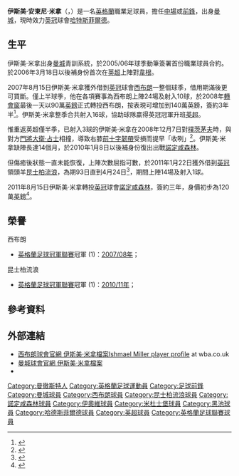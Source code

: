 {{noteta|G1=足球|G2=EPL
|T=zh-hans:伊什迈尔·米勒;zh-hk:伊斯美·米拿;zh-tw:伊什邁爾·米勒;
|1=zh-hans:米勒;zh-hk:米拿;zh-tw:米勒;
|2=zh-hans:伊什迈尔;zh-hk:伊斯美;zh-tw:伊什邁爾;
}}
{{Football player infobox
|          playername = 伊斯美·米拿<br>''Ishmael Miller''
|               image = Ishmael Miller Hull City v. Queens Park Rangers 29-01-11 1.png
|        image_size = 250
|            fullname = Ishmael Anthony Miller
|              height = {{Height|m=1.91}}
|            nickname = 
|         dateofbirth = {{birth date and age|1987|3|5|df=yes}}
|         cityofbirth = [[曼徹斯特|曼徹斯特]]
|      countryofbirth = [[英格蘭|英格蘭]]
|         currentclub = [[哈德斯菲尔德足球俱乐部|哈特斯菲爾德]]
|          clubnumber = 11
|            position = [[中場|中場]]、[[前鋒_(足球)|前鋒]]
|          youthyears = 
|          youthclubs = [[曼彻斯特城足球俱乐部|曼城]]
|               years = 2005-2008<br>2007-2008<br>2008-2011<br>2011<br>2011-2014<br>2012-2013<br>2013-2014<br>2014<br>2014-2015<br >2015-
|               clubs = [[曼彻斯特城足球俱乐部|曼城]]<br>→ [[西布罗姆维奇足球俱乐部|西布朗]]<br> [[西布罗姆维奇足球俱乐部|西布朗]]<br>→ [[女王公园巡游者足球俱乐部|昆士柏流浪]]<br>[[诺丁汉森林足球俱乐部|諾定咸森林]]<br>→ [[米德尔斯堡足球俱乐部|米杜士堡]]<br>→ [[约维尔足球俱乐部|伊奧維]] <br>→ [[约维尔足球俱乐部|伊奧維]] <br> [[黑池足球會|黑池]]<br >[[哈德斯菲尔德足球俱乐部|哈特斯菲爾德]]
|         caps(goals) = 17 (0)<br>21 (7)<br>49 (7)<br>12 (1)<br>25 (3)<br>25 (5) <br>{{0}}7 (3) <br>12 (7) <br>22 (2) <br>11 (3) <!--只限聯賽數據。更新數據後請同時更新'pcupdate'  -->
|       nationalyears = 
|        nationalteam = 
| nationalcaps(goals) =  
|            pcupdate = 2015年4月6日 (一) 09:21 (UTC)
|            ntupdate =
}}
'''伊斯美·安東尼·米拿'''（{{lang-en|'''Ishmael Anthony Miller'''}}，{{bd|1987年|3月5日|catidx=Miller, Ishmael}}）是一名[[英格蘭|英格蘭]]職業足球員，擔任[[中場|中場]]或[[前鋒_(足球)|前鋒]]，出身[[曼彻斯特城足球俱乐部|曼城]]，現時效力[[英冠|英冠]]球會[[哈德斯菲尔德足球俱乐部|哈特斯菲爾德]]。

==生平==
伊斯美·米拿出身[[曼彻斯特城足球俱乐部|曼城]]青訓系統，於2005/06年球季動筆簽署首份職業球員合約。於2006年3月18日以後補身份首次在[[英超|英超]]上陣對[[威根竞技足球俱乐部|韋根]]。

2007年8月15日伊斯美·米拿獲外借到[[英冠|英冠]]球會[[西布罗姆维奇足球俱乐部|西布朗]]一整個球季，借用期滿後更可買斷。僅上半球季，他在各項賽事為西布朗上陣24場及射入10球，於2008年[[轉會窗|轉會窗]]最後一天以90萬[[英鎊|英鎊]]正式轉投西布朗，按表現可增加到140萬英鎊，簽約3年半<ref>{{cite news |language=en |url=http://www.wba.co.uk/page/News/0,,10366~1230457,00.html |title=Miller completes £900,000 move |publisher=[[西布罗姆维奇足球俱乐部|''wba.co.uk'']] |date=2008-02-01 |accessdate=2009-12-15 |deadurl=yes |archiveurl=https://web.archive.org/web/20120229161347/http://www.wba.co.uk/page/News/0,,10366~1230457,00.html |archivedate=2012-02-29 }}</ref>。伊斯美·米拿整季合共射入16球，協助球隊贏得英冠冠軍升班[[英超|英超]]。

惟重返英超僅半季，已射入3球的伊斯美·米拿在2008年12月7日對[[朴茨茅斯足球俱乐部|樸茨茅夫]]時，與對方[[門將|門將]][[大卫·詹姆斯|大衛·占士]]相撞，導致右膝[[前十字韌帶|前十字韌帶]]受損而提早「收咧」<ref>{{cite news |language=en |url=http://news.bbc.co.uk/sport2/hi/football/teams/w/west_bromwich_albion/7770369.stm |title=Baggies rocked by Miller lay-off |publisher=[[BBC|BBC]] Sport |date=2008-12-09 |accessdate=2009-12-15 |archive-date=2016-03-08 |archive-url=https://web.archive.org/web/20160308004005/http://news.bbc.co.uk/sport2/hi/football/teams/w/west_bromwich_albion/7770369.stm |dead-url=no }}</ref>。伊斯美·米拿缺陣長達14個月，於2010年1月8日以後補身份復出出戰[[诺丁汉森林足球俱乐部|諾定咸森林]]。

但傷癒後狀態一直未能恢復，上陣次數屈指可數，於2011年1月22日獲外借到[[英冠|英冠]]領頭羊[[女王公园巡游者足球俱乐部|昆士柏流浪]]，為期93日直到4月24日<ref>{{cite news |language=en |url=http://news.bbc.co.uk/sport2/hi/football/teams/q/qpr/9370468.stm |title=QPR sign striker Ishmael Miller on loan |publisher=''[[BBC_Sport|BBC Sport]]'' |date=2010-01-22 |accessdate=2011-01-23 |archive-date=2011-02-21 |archive-url=https://web.archive.org/web/20110221170749/http://news.bbc.co.uk/sport2/hi/football/teams/q/qpr/9370468.stm |dead-url=no }}</ref>，期間上陣14場及射入1球。

2011年8月15日伊斯美·米拿轉投[[英冠|英冠]]球會[[诺丁汉森林足球俱乐部|諾定咸森林]]，簽約三年，身價初步為120萬[[英鎊|英鎊]]<ref>{{cite news |language=en |url=http://news.bbc.co.uk/sport2/hi/football/14438770.stm |title=Nottingham Forest sign West Brom's Ishmael Miller |publisher=''[[BBC_Sport|BBC Sport]]'' |date=2011-08-15 |accessdate=2011-08-15 |archive-date=2011-09-01 |archive-url=https://web.archive.org/web/20110901183846/http://news.bbc.co.uk/sport2/hi/football/14438770.stm |dead-url=no }}</ref>。

==榮譽==
;西布朗
*[[英格蘭足球冠軍聯賽|英格蘭足球冠軍聯賽]]冠軍 (1)：[[2007年至2008年英格蘭足球冠軍聯賽|2007/08年]]；

;昆士柏流浪
*[[英格蘭足球冠軍聯賽|英格蘭足球冠軍聯賽]]冠軍 (1)：[[2010年至2011年英格蘭足球冠軍聯賽|2010/11年]]；

==參考資料==
{{reflist}}

==外部連結==
*[https://web.archive.org/web/20090309155752/http://www.wba.co.uk/page/ProfilesDetail/0,,10366~34387,00.html 西布朗球會官網 伊斯美·米拿檔案Ishmael Miller player profile] at wba.co.uk
*[http://www.mcfc.co.uk/default.sps?pagegid={439A001B-9F18-408E-BD8E-8466AB3C97FD}&bioid=12808&siteid=502 曼城球會官網 伊斯美·米拿檔案] {{Wayback|url=http://www.mcfc.co.uk/default.sps?pagegid=%7B439A001B-9F18-408E-BD8E-8466AB3C97FD%7D&bioid=12808&siteid=502 |date=20080919145600 }}
*{{soccerbase|id=41710|name=伊斯美·米拿}}

{{DEFAULTSORT:Miller, Ishmael}}
[[Category:曼徹斯特人|Category:曼徹斯特人]]
[[Category:英格蘭足球運動員|Category:英格蘭足球運動員]]
[[Category:足球前鋒|Category:足球前鋒]]
[[Category:曼城球員|Category:曼城球員]]
[[Category:西布朗球員|Category:西布朗球員]]
[[Category:昆士柏流浪球員|Category:昆士柏流浪球員]]
[[Category:諾定咸森林球員|Category:諾定咸森林球員]]
[[Category:伊奧維球員|Category:伊奧維球員]]
[[Category:米杜士堡球員|Category:米杜士堡球員]]
[[Category:黑池球員|Category:黑池球員]]
[[Category:哈德斯菲爾德球員|Category:哈德斯菲爾德球員]]
[[Category:英超球員|Category:英超球員]]
[[Category:英格蘭足球聯賽球員|Category:英格蘭足球聯賽球員]]